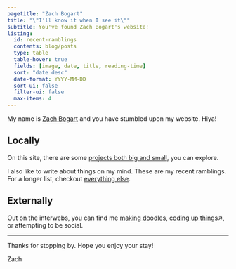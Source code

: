 ```yaml
---
pagetitle: "Zach Bogart"
title: "\"I'll know it when I see it\""
subtitle: You've found Zach Bogart's website!
listing: 
  id: recent-ramblings
  contents: blog/posts
  type: table
  table-hover: true
  fields: [image, date, title, reading-time]
  sort: "date desc"
  date-format: YYYY-MM-DD
  sort-ui: false
  filter-ui: false
  max-items: 4
---
```


<!-- For icons, see https://icons.getbootstrap.com/ -->

My name is [<i class="bi bi-emoji-smile"></i> Zach Bogart](about.html) and you have stumbled upon my website. Hiya!

## <i class="bi bi-circle"></i> Locally

On this site, there are some [<i class="bi bi-box"></i> projects both big and small](projects), you can explore. 

I also like to write about things on my mind. These are my recent ramblings. For a longer list, checkout [<i class="bi bi-pencil-square"></i> everything else](blog).

::: {#recent-ramblings}
:::

## <i class="bi bi-globe-americas"></i> Externally

Out on the interwebs, you can find me [<i class="bi bi-heart-fill"></i> making doodles️](nouns), [<i class="bi bi-eye-fill"></i> coding up things↗️️](https://observablehq.com/@zachbogart), or attempting to be social. 

---
Thanks for stopping by. Hope you enjoy your stay!

Zach